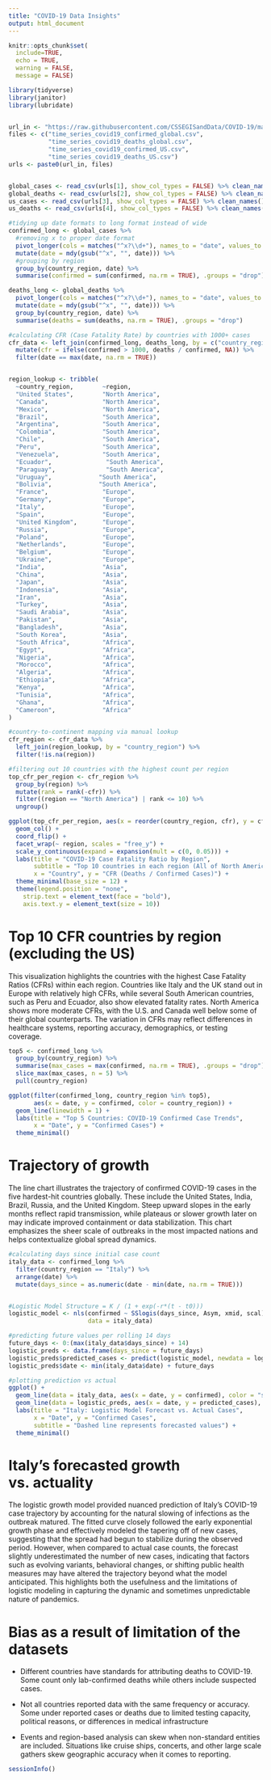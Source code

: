 ```yaml
---
title: "COVID-19 Data Insights"
output: html_document
---
```


```r
knitr::opts_chunk$set(
  include=TRUE,
  echo = TRUE,
  warning = FALSE,
  message = FALSE)
```

```r


library(tidyverse)
library(janitor)
library(lubridate)


url_in <- "https://raw.githubusercontent.com/CSSEGISandData/COVID-19/master/csse_covid_19_data/csse_covid_19_time_series/"
files <- c("time_series_covid19_confirmed_global.csv", 
           "time_series_covid19_deaths_global.csv",
           "time_series_covid19_confirmed_US.csv",  
           "time_series_covid19_deaths_US.csv")
urls <- paste0(url_in, files)


global_cases <- read_csv(urls[1], show_col_types = FALSE) %>% clean_names()
global_deaths <- read_csv(urls[2], show_col_types = FALSE) %>% clean_names()
us_cases <- read_csv(urls[3], show_col_types = FALSE) %>% clean_names()
us_deaths <- read_csv(urls[4], show_col_types = FALSE) %>% clean_names() 
```

```r
#tidying up date formats to long format instead of wide
confirmed_long <- global_cases %>%
  #removing x to proper date format
  pivot_longer(cols = matches("^x?\\d+"), names_to = "date", values_to = "confirmed") %>%
  mutate(date = mdy(gsub("^x", "", date))) %>%
  #grouping by region
  group_by(country_region, date) %>%
  summarise(confirmed = sum(confirmed, na.rm = TRUE), .groups = "drop")

deaths_long <- global_deaths %>%
  pivot_longer(cols = matches("^x?\\d+"), names_to = "date", values_to = "deaths") %>%
  mutate(date = mdy(gsub("^x", "", date))) %>%
  group_by(country_region, date) %>%
  summarise(deaths = sum(deaths, na.rm = TRUE), .groups = "drop")


```

```r

#calculating CFR (Case Fatality Rate) by countries with 1000+ cases
cfr_data <- left_join(confirmed_long, deaths_long, by = c("country_region", "date")) %>%
  mutate(cfr = ifelse(confirmed > 1000, deaths / confirmed, NA)) %>%
  filter(date == max(date, na.rm = TRUE))


region_lookup <- tribble(
  ~country_region,        ~region,
  "United States",        "North America",
  "Canada",               "North America",
  "Mexico",               "North America",
  "Brazil",               "South America",
  "Argentina",            "South America",
  "Colombia",             "South America",
  "Chile",                "South America",
  "Peru",                 "South America",
  "Venezuela",            "South America",
  "Ecuador",               "South America",
  "Paraguay",              "South America",
  "Uruguay",             "South America",
  "Bolivia",             "South America",
  "France",               "Europe",
  "Germany",              "Europe",
  "Italy",                "Europe",
  "Spain",                "Europe",
  "United Kingdom",       "Europe",
  "Russia",               "Europe",
  "Poland",               "Europe",
  "Netherlands",          "Europe",
  "Belgium",              "Europe",
  "Ukraine",              "Europe",
  "India",                "Asia",
  "China",                "Asia",
  "Japan",                "Asia",
  "Indonesia",            "Asia",
  "Iran",                 "Asia",
  "Turkey",               "Asia",
  "Saudi Arabia",         "Asia",
  "Pakistan",             "Asia",
  "Bangladesh",           "Asia",
  "South Korea",          "Asia",
  "South Africa",         "Africa",
  "Egypt",                "Africa",
  "Nigeria",              "Africa",
  "Morocco",              "Africa",
  "Algeria",              "Africa",
  "Ethiopia",             "Africa",
  "Kenya",                "Africa",
  "Tunisia",              "Africa",
  "Ghana",                "Africa",
  "Cameroon",             "Africa"
)

#country-to-continent mapping via manual lookup
cfr_region <- cfr_data %>%
  left_join(region_lookup, by = "country_region") %>%
  filter(!is.na(region))

#filtering out 10 countries with the highest count per region
top_cfr_per_region <- cfr_region %>%
  group_by(region) %>%
  mutate(rank = rank(-cfr)) %>%
  filter((region == "North America") | rank <= 10) %>%
  ungroup()

ggplot(top_cfr_per_region, aes(x = reorder(country_region, cfr), y = cfr, fill = region)) +
  geom_col() +
  coord_flip() +
  facet_wrap(~ region, scales = "free_y") +
  scale_y_continuous(expand = expansion(mult = c(0, 0.05))) +  
  labs(title = "COVID-19 Case Fatality Ratio by Region",
       subtitle = "Top 10 countries in each region (All of North America shown)",
       x = "Country", y = "CFR (Deaths / Confirmed Cases)") +
  theme_minimal(base_size = 12) +
  theme(legend.position = "none", 
    strip.text = element_text(face = "bold"),
    axis.text.y = element_text(size = 10))
```

# Top 10 CFR countries by region (excluding the US)

This visualization highlights the countries with the highest Case Fatality Ratios (CFRs) within each region. Countries like Italy and the UK stand out in Europe with relatively high CFRs, while several South American countries, such as Peru and Ecuador, also show elevated fatality rates. North America shows more moderate CFRs, with the U.S. and Canada well below some of their global counterparts. The variation in CFRs may reflect differences in healthcare systems, reporting accuracy, demographics, or testing coverage.

```r
top5 <- confirmed_long %>%
  group_by(country_region) %>%
  summarise(max_cases = max(confirmed, na.rm = TRUE), .groups = "drop") %>%
  slice_max(max_cases, n = 5) %>%
  pull(country_region)

ggplot(filter(confirmed_long, country_region %in% top5),
       aes(x = date, y = confirmed, color = country_region)) +
  geom_line(linewidth = 1) +
  labs(title = "Top 5 Countries: COVID-19 Confirmed Case Trends",
       x = "Date", y = "Confirmed Cases") +
  theme_minimal()

```

# Trajectory of growth

The line chart illustrates the trajectory of confirmed COVID-19 cases in the five hardest-hit countries globally. These include the United States, India, Brazil, Russia, and the United Kingdom. Steep upward slopes in the early months reflect rapid transmission, while plateaus or slower growth later on may indicate improved containment or data stabilization. This chart emphasizes the sheer scale of outbreaks in the most impacted nations and helps contextualize global spread dynamics.

```r
#calculating days since initial case count
italy_data <- confirmed_long %>%
  filter(country_region == "Italy") %>%
  arrange(date) %>%
  mutate(days_since = as.numeric(date - min(date, na.rm = TRUE)))


#Logistic Model Structure = K / (1 + exp(-r*(t - t0)))
logistic_model <- nls(confirmed ~ SSlogis(days_since, Asym, xmid, scal),
                      data = italy_data)

#predicting future values per rolling 14 days
future_days <- 0:(max(italy_data$days_since) + 14)
logistic_preds <- data.frame(days_since = future_days)
logistic_preds$predicted_cases <- predict(logistic_model, newdata = logistic_preds)
logistic_preds$date <- min(italy_data$date) + future_days

#plotting prediction vs actual
ggplot() +
  geom_line(data = italy_data, aes(x = date, y = confirmed), color = "steelblue", linewidth = 1) +
  geom_line(data = logistic_preds, aes(x = date, y = predicted_cases), color = "darkgreen", linetype = "dashed", linewidth = 1) +
  labs(title = "Italy: Logistic Model Forecast vs. Actual Cases",
       x = "Date", y = "Confirmed Cases",
       subtitle = "Dashed line represents forecasted values") +
  theme_minimal()
```

# Italy's forecasted growth vs. actuality

The logistic growth model provided nuanced prediction of Italy’s COVID-19 case trajectory by accounting for the natural slowing of infections as the outbreak matured. The fitted curve closely followed the early exponential growth phase and effectively modeled the tapering off of new cases, suggesting that the spread had begun to stabilize during the observed period. However, when compared to actual case counts, the forecast slightly underestimated the number of new cases, indicating that factors such as evolving variants, behavioral changes, or shifting public health measures may have altered the trajectory beyond what the model anticipated. This highlights both the usefulness and the limitations of logistic modeling in capturing the dynamic and sometimes unpredictable nature of pandemics.

# Bias as a result of limitation of the datasets

-   Different countries have standards for attributing deaths to COVID-19. Some count only lab-confirmed deaths while others include suspected cases.

-   Not all countries reported data with the same frequency or accuracy. Some under reported cases or deaths due to limited testing capacity, political reasons, or differences in medical infrastructure

-   Events and region-based analysis can skew when non-standard entities are included. Situations like cruise ships, concerts, and other large scale gathers skew geographic accuracy when it comes to reporting.

```r
sessionInfo()

```
